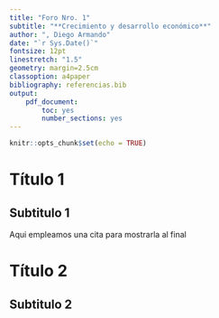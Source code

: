 ```yaml
---
title: "Foro Nro. 1"
subtitle: "**Crecimiento y desarrollo económico**"
author: ", Diego Armando"
date: "`r Sys.Date()`"
fontsize: 12pt
linestretch: "1.5"
geometry: margin=2.5cm
classoption: a4paper
bibliography: referencias.bib
output:
    pdf_document:
        toc: yes
        number_sections: yes
---
```


```r
knitr::opts_chunk$set(echo = TRUE)
```

\tableofcontents

# Título 1
## Subtitulo 1

Aqui empleamos una cita para mostrarla al final \cite{oms_2017}

# Título 2
## Subtitulo 2


\bibliography{referencias.bib}
\bibliographystyle{plain}